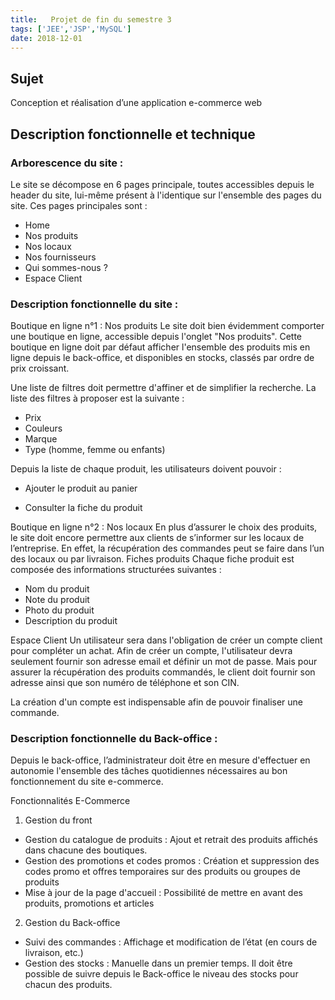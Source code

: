 ```yaml
---
title:   Projet de fin du semestre 3
tags: ['JEE','JSP','MySQL']
date: 2018-12-01
---
```


## Sujet

Conception et réalisation d’une application e-commerce web

## Description fonctionnelle et technique
###	Arborescence du site :

Le site se  décompose en  6  pages  principale,  toutes  accessibles  depuis  le header  du  site, lui-même présent à  l'identique sur l'ensemble des pages du site. Ces pages principales sont :
-	Home 
-	Nos produits
-	Nos locaux
-	Nos fournisseurs 
-	Qui sommes-nous ? 
-	Espace Client 



###	Description fonctionnelle du site :

Boutique en ligne n°1 : Nos produits
Le site  doit bien évidemment comporter une boutique en ligne, accessible depuis l'onglet "Nos produits". Cette boutique en ligne doit  par  défaut  afficher  l'ensemble  des produits  mis en ligne depuis le back-office, et disponibles en stocks, classés par ordre de prix croissant.

Une liste de filtres doit permettre d'affiner et de simplifier la recherche. La liste des filtres à proposer est la suivante :
-	Prix
-	Couleurs 
-	Marque
-	Type (homme, femme ou enfants)


Depuis la liste de chaque produit, les utilisateurs doivent pouvoir :

-	Ajouter le produit au panier

-	Consulter la fiche du produit

Boutique en ligne n°2 : Nos locaux
En plus d’assurer le choix des produits, le site doit encore permettre aux clients de s’informer sur les locaux de l’entreprise. En effet, la récupération des commandes peut se faire dans l’un des locaux ou par livraison. 
Fiches produits
Chaque fiche produit est composée des informations structurées suivantes :

-	Nom du produit
-	Note du produit
-	Photo du produit
-	Description du produit

Espace Client
Un utilisateur sera dans l'obligation de créer un compte client pour compléter un achat.  Afin  de  créer un  compte, l'utilisateur  devra  seulement  fournir  son  adresse  email  et  définir  un  mot  de  passe. Mais pour assurer la récupération des produits commandés, le client doit fournir son adresse ainsi que son numéro de téléphone et son CIN.

La création d'un compte est indispensable afin de pouvoir finaliser une commande.




###	Description fonctionnelle du Back-office :

Depuis le back-office, l’administrateur doit être en mesure d'effectuer en autonomie l'ensemble des tâches quotidiennes nécessaires au bon fonctionnement du site e-commerce.

Fonctionnalités E-Commerce

1.	Gestion du front
-	Gestion du catalogue de produits : Ajout et retrait des produits affichés dans chacune des boutiques.
-	Gestion des promotions et codes promos : Création et suppression des codes promo et offres temporaires sur des produits ou groupes de produits
-	Mise à jour de la page d'accueil : Possibilité de mettre en avant des produits, promotions et articles

2.	Gestion du Back-office
-	Suivi des commandes : Affichage et modification de l’état (en cours de livraison, etc.)
-	Gestion des stocks : Manuelle dans un premier temps. Il doit être possible de suivre depuis le Back-office le niveau des stocks pour chacun des produits.


